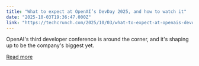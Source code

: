 ```yaml
---
title: "What to expect at OpenAI’s DevDay 2025, and how to watch it"
date: "2025-10-03T19:36:47.000Z"
link: "https://techcrunch.com/2025/10/03/what-to-expect-at-openais-devday-2025-and-how-to-watch-it/"
---
```


OpenAI's third developer conference is around the corner, and it's shaping up to be the company's biggest yet.

[Read more](https://techcrunch.com/2025/10/03/what-to-expect-at-openais-devday-2025-and-how-to-watch-it/)
